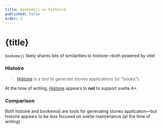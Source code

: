 ```yaml
---
title: bookemoji vs histoire
published: false
order: 2
---
```


# {title}

`bookemoji` likely shares lots of similarities to histiore—both powered by vite!


### Histoire

> [Histoire](https://histoire.dev/guide/svelte3/getting-started.html) is a tool to generate stories applications (or "books").


At the time of writing, <a href="https://histoire.dev/guide/svelte3/getting-started.html" target="_blank">Histoire</a> appears to <strong>not</strong> to support svelte 4+.


### Comparison

Both histoire and bookemoji are tools for generating stories application—but histoire appears to be less focused on svelte maintenance (at the time of writing)